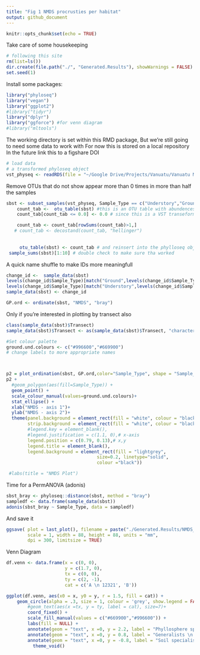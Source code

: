 ```yaml
---
title: "Fig 1 NMDS procrusties per habitat"
output: github_document
---
```


```r
knitr::opts_chunk$set(echo = TRUE)
```
Take care of some housekeeping 
```r
# following this site
rm(list=ls())
dir.create(file.path("./", "Generated.Results"), showWarnings = FALSE)
set.seed(1)
```
Install some packages:
```r
library("phyloseq")
library("vegan")
library("ggplot2")
#library("tidyr")
library("dplyr")
library("ggforce") #for venn diagram
#library("mltools")
```

The working directory is set within this RMD package, 
But we're still going to need some data to work with
For now this is stored on a local repository 
In the future link this to a figshare DOI
```r
# load data
# a transformed phyloseq object 
vst_physeq <- readRDS(file = "~/Google Drive/Projects/Vanuatu/Vanuatu Molecular/New_Analysis/R/vst_physeq_geog.rds")
```

Remove OTUs that do not show appear more than 0 times in more than half the samples
```r
sbst <- subset_samples(vst_physeq, Sample_Type == c("Understory","Ground"))
    count_tab <-  otu_table(sbst) #this is an OTU table with abundences for the OTUs subsetted above 
    count_tab[count_tab <= 0.0] <- 0.0 # since this is a VST transeformed dataset, we'll need to set negative values to zero

    count_tab <- count_tab[rowSums(count_tab)>1,]
   # count_tab <- decostand(count_tab, "hellinger")
    
    
     otu_table(sbst) <- count_tab # and reinsert into the phylloseq object 
 sample_sums(sbst)[1:10] # double check to make sure tha worked 
```
A quick name shuffle to make IDs more meaningfull 
```r
change_id <-  sample_data(sbst)
levels(change_id$Sample_Type)[match("Ground",levels(change_id$Sample_Type))] <- "Soil"
levels(change_id$Sample_Type)[match("Understory",levels(change_id$Sample_Type))] <- "Phyllosphere"
sample_data(sbst) <- change_id

```

```r
GP.ord <- ordinate(sbst, "NMDS", "bray")
```
Only if you're interested in plotting by transect also 
```r
class(sample_data(sbst)$Transect)
sample_data(sbst)$Transect <- as(sample_data(sbst)$Transect, "character")
```

```r
#Set colour palette
ground.und.colours <- c("#996600","#669900")
# change labels to more appropriate names 



p2 = plot_ordination(sbst, GP.ord,color="Sample_Type", shape = "Sample_Type")
p2 + 
  #geom_polygon(aes(fill=Sample_Type)) + 
  geom_point() + 
  scale_colour_manual(values=ground.und.colours)+
  stat_ellipse() +
  xlab("NMDS - axis 1")+
  ylab("NMDS - axis 2")+
  theme(panel.background = element_rect(fill = "white", colour = "black"),
        strip.background = element_rect(fill = "white", colour = "black"),
        #legend.key = element_blank(),
        #legend.justification = c(1.1, 0),# x-axis 
        legend.position = c(0.79, 0.13),# x,y
        legend.title = element_blank(),
        legend.background = element_rect(fill = "lightgrey",
                                  size=0.2, linetype="solid",
                                  colour ="black"))

 #labs(title = "NMDS Plot")
```

Time for a PermANOVA (adonis)
```r
sbst_bray <- phyloseq::distance(sbst, method = "bray")
sampledf <- data.frame(sample_data(sbst))
adonis(sbst_bray ~ Sample_Type, data = sampledf)

```



And save it 
```r
ggsave( plot = last_plot(), filename = paste("./Generated.Results/NMDS_SoilPhyllosphere.pdf"), device = NULL, path = NULL,
        scale = 1, width = 88, height = 88, units = "mm", 
        dpi = 300, limitsize = TRUE)
```




Venn Diagram 
```r




df.venn <- data.frame(x = c(0, 0),
                      y = c(1.7, 0),
                      tx = c(0, 0),
                      ty = c(2, -1),
                      cat = c('A \n 12321', 'B'))

ggplot(df.venn, aes(x0 = x, y0 = y, r = 1.5, fill = cat)) +
    geom_circle(alpha = .3, size = 1, colour = 'grey', show.legend = FALSE) +
        #geom_text(aes(x =tx, y = ty, label = cat), size=7)+
        coord_fixed() +
        scale_fill_manual(values = c("#669900","#996600")) +
        labs(fill = NULL) +
        annotate(geom = "text", x =0, y = 2.2, label = "Phyllosphere specialists \n 2212", size = 5)+
        annotate(geom = "text", x =0, y = 0.8, label = "Generalists \n 1307", size = 5)+
        annotate(geom = "text", x =0, y = -0.8, label = "Soil specialists \n 2187", size = 5)+
          theme_void()
```


